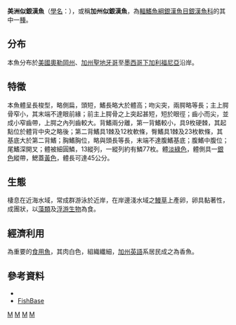 {{Speciesbox
| taxon = Atherinopsis californiensis
| image=Atherinopsis californiensis.jpg
| status = LC
| binomial_authority = [[Girard|Girard]], 1854
}}
'''美洲似銀漢魚'''（[[學名|學名]]：{{Lang|la|''Atherinopsis californiensis''}}），或稱'''加州似銀漢魚'''，為[[輻鰭魚綱|輻鰭魚綱]][[銀漢魚目|銀漢魚目]][[銀漢魚科|銀漢魚科]]的其中一[[種|種]]。

==分布==
本魚分布於[[美國|美國]][[奧勒岡州|奧勒岡州]]、[[加州|加州]][[聖地牙哥|聖地牙哥]]至[[墨西哥|墨西哥]][[下加利福尼亞|下加利福尼亞]]沿岸。

==特徵==
本魚體呈長梭型，略側扁，頭短，鰭長略大於體高；吻尖突，兩腭略等長；主上腭骨窄小，其末端不達眼前緣；前主上腭骨之上突起甚短，短於眼徑；齒小而尖，並成小窄齒帶，上腭之內列齒較大。背鰭兩分離，第一背鰭較小，具9枚硬棘，其起點位於體背中央之略後；第二背鰭具1棘及12枚軟條，臀鰭具1棘及23枚軟條，其基底大於第二背鰭；胸鰭胸位，略與頭長等長，末端不達腹鰭基底；腹鰭中腹位；尾鰭深開叉；體被細圓鱗，13縱列，一縱列約有鱗77枚。體[[淡綠色|淡綠色]]，體側具一[[銀色|銀色]]縱帶，鰓蓋[[黃色|黃色]]，體長可達45公分。

==生態==
棲息在近海水域，常成群游泳於近岸，在岸邊淺水域之[[鰻草|鰻草]]上產卵，卵具黏著性，成團狀，以[[藻類|藻類]]及[[浮游生物|浮游生物]]為食。

==經濟利用==
為重要的[[食用魚|食用魚]]，其肉白色，組織纖細，[[加州|加州]][[英語|英語]]系居民成之為香魚。

==參考資料==
*{{FishBase_species|genus=Atherinopsis|species=californiensis|year=2016|month=2}}
*[https://web.archive.org/web/20071214051835/http://fishbase.sinica.edu.tw/search.php?lang=Chinese FishBase]
{{taxonbar}}
[[Category:似銀漢魚屬|M]]
[[Category:食用鱼|M]]
[[Category:單種屬魚類|M]]
[[Category:1854年描述的魚類|M]]